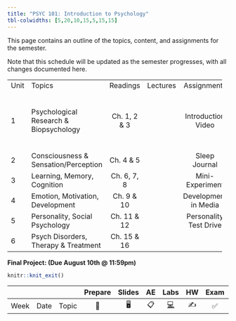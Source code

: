 ```yaml
---
title: "PSYC 101: Introduction to Psychology"
tbl-colwidths: [5,20,10,15,5,15,15]
---
```


This page contains an outline of the topics, content, and assignments for the semester.

Note that this schedule will be updated as the semester progresses, with all changes documented here.

::: column-screen-inset-right
+---------+----------------------------------------+:------------:+:--------:+:----------------------:+:--------------:+
| Unit    | Topics                                 | Readings     | Lectures | Assignments            | Quiz           |
+---------+----------------------------------------+--------------+----------+------------------------+----------------+
| 1       | Psychological Research & Biopsychology | Ch. 1, 2 & 3 |          | Introduction Video     | Syllabus Quiz  |
|         |                                        |              |          |                        |                |
|         |                                        |              |          |                        | Content Quiz 1 |
+---------+----------------------------------------+--------------+----------+------------------------+----------------+
| 2       | Consciousness & Sensation/Perception   | Ch. 4 & 5    |          | Sleep Journal          | Content Quiz 2 |
+---------+----------------------------------------+--------------+----------+------------------------+----------------+
| 3       | Learning, Memory, Cognition            | Ch. 6, 7, 8  |          | Mini-Experiment        | Content Quiz 3 |
+---------+----------------------------------------+--------------+----------+------------------------+----------------+
| 4       | Emotion, Motivation, Development       | Ch. 9 & 10   |          | Development in Media   | Content Quiz 4 |
+---------+----------------------------------------+--------------+----------+------------------------+----------------+
| 5       | Personality, Social Psychology         | Ch. 11 & 12  |          | Personality Test Drive | Content Quiz 5 |
+---------+----------------------------------------+--------------+----------+------------------------+----------------+
| 6       | Psych Disorders, Therapy & Treatment   | Ch. 15 & 16  |          |                        |                |
+---------+----------------------------------------+--------------+----------+------------------------+----------------+

**Final Project: (Due August 10th \@ 11:59pm)**
:::

```r
knitr::knit_exit()
```

|      |      |       | Prepare | Slides | AE  |  Labs  | HW  | Exam | Project |
|------|------|-------|:-------:|:------:|:---:|:------:|:---:|:----:|:-------:|
| Week | Date | Topic |   📖    |   🖥️   | 📋  | [💻]() | ✍️  |  ✅  |   📂    |

